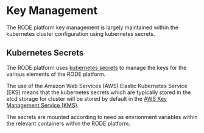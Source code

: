 # Key Management
The RODE platform key management is largely maintained within the kubernetes cluster configuration using kubernetes secrets.

## Kubernetes Secrets
The RODE platform uses [kubernetes secrets](https://kubernetes.io/docs/concepts/configuration/secret/) to manage the keys for the various elements of the RODE platform.

The use of the Amazon Web Services (AWS) Elastic Kubernetes Service (EKS) means that the kubernetes secrets which are typically stored in the etcd storage for cluster will be stored by default in the [AWS Key Management Service (KMS)](https://aws.amazon.com/kms/).

The secrets are mounted according to need as envrionment variables within the relevant containers within the RODE platform.